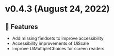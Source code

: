 
<Meta title="Releases/v0.x.x/v0.4.x/v0.4.3" />

# v0.4.3 (August 24, 2022)

## 🚀 Features
* Add missing fieldsets to improve accessibility
* Accessibility improvements of UiScale
* Improve UiMultipleChoices for screen readers

